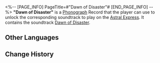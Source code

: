 <%-- [PAGE_INFO]
PageTitle=#"Dawn of Disaster"#
[END_PAGE_INFO] --%>
{{Item Infobox
|id          = 210001
|image       = Item Dawn of Disaster.png
|type        = Disk
|invCategory = Valuables
|rarity      = 3
|effect      = 
|description = A record that can be played on the Express' phonograph. It might be a chance acquisition or a gift from someone else. All sorts of memories surge up when the music plays &mdash; the smiles, encounters, touches, and the excitement of battle. Maybe that is why people still collect records even as society rapidly advances.<br />The current record contains the track "Dawn of Disaster."
}}
{{Description|''After the disaster, very few people were willing to investigate whether it was an accidental calamity or a calculated plot.''}}
'''"Dawn of Disaster"''' is a [[Phonograph]] Record that the player can use to unlock the corresponding soundtrack to play on the [[Astral Express]]. It contains the soundtrack [[Dawn of Disaster]].

==Other Languages==
{{Other Languages
|en   = "Dawn of Disaster"
|zhs  = 《灾虐的黎明》
|zht  = 〈災虐的黎明〉
|ja   = 『禍災の黎明』
|ko   = ≪재난의 여명≫
|es   = La aurora del desastre
|fr   = «&nbsp;Dawn of Disaster&nbsp;»
|ru   = Dawn of Disaster
|th   = "Dawn of Disaster"
|vi   = "Bình Minh Của Tai Ương"
|de   = „Morgengrauen der Katastrophe“
|id   = "Dawn of Disaster"
|pt   = "Dawn of Disaster"
}}

==Change History==
{{Change History|1.0}}